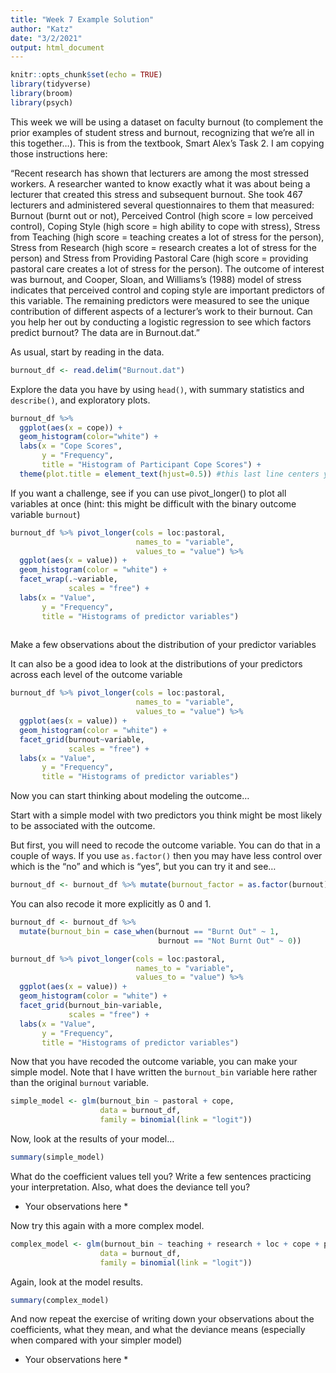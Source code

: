 ```yaml
---
title: "Week 7 Example Solution"
author: "Katz"
date: "3/2/2021"
output: html_document
---
```




```r
knitr::opts_chunk$set(echo = TRUE)
library(tidyverse)
library(broom)
library(psych)

```

This week we will be using a dataset on faculty burnout (to complement the prior examples of student stress and burnout, recognizing that we're all in this together...). This is from the textbook, Smart Alex's Task 2. I am copying those instructions here:

"Recent research has shown that lecturers are among the most stressed workers.
A researcher wanted to know exactly what it was about being a lecturer that
created this stress and subsequent burnout. She took 467 lecturers and administered several questionnaires to them that measured: Burnout (burnt out or not), Perceived Control (high score = low perceived control), Coping Style (high score = high ability to cope with stress), Stress from Teaching (high score = teaching creates a lot of stress for the person), Stress from Research (high score = research creates a lot of stress for the person) and Stress from Providing Pastoral Care (high score = providing pastoral care creates a lot of stress for the person). The outcome of interest was burnout, and Cooper, Sloan, and Williams’s (1988) model of stress indicates that perceived control and coping style are important predictors of this variable. The remaining predictors were measured to see the unique contribution of different aspects of a lecturer’s work to their burnout. Can you help her out by conducting a logistic regression to see which factors predict burnout? The data are in Burnout.dat."



As usual, start by reading in the data.
```r

burnout_df <- read.delim("Burnout.dat")

```


Explore the data you have by using `head()`, with summary statistics and `describe()`, and exploratory plots.

```r

burnout_df %>% 
  ggplot(aes(x = cope)) +
  geom_histogram(color="white") +
  labs(x = "Cope Scores",
       y = "Frequency",
       title = "Histogram of Participant Cope Scores") +
  theme(plot.title = element_text(hjust=0.5)) #this last line centers your title

```

If you want a challenge, see if you can use pivot_longer() to plot all variables at once (hint: this might be difficult with the binary outcome variable `burnout`)

```r

burnout_df %>% pivot_longer(cols = loc:pastoral, 
                            names_to = "variable", 
                            values_to = "value") %>% 
  ggplot(aes(x = value)) +
  geom_histogram(color = "white") +
  facet_wrap(.~variable, 
             scales = "free") +
  labs(x = "Value",
       y = "Frequency",
       title = "Histograms of predictor variables")
  

```

Make a few observations about the distribution of your predictor variables

It can also be a good idea to look at the distributions of your predictors across each level of the outcome variable

```r


burnout_df %>% pivot_longer(cols = loc:pastoral, 
                            names_to = "variable", 
                            values_to = "value") %>% 
  ggplot(aes(x = value)) +
  geom_histogram(color = "white") +
  facet_grid(burnout~variable, 
             scales = "free") +
  labs(x = "Value",
       y = "Frequency",
       title = "Histograms of predictor variables")

```

Now you can start thinking about modeling the outcome...

Start with a simple model with two predictors you think might be most likely to be associated with the outcome.

But first, you will need to recode the outcome variable. You can do that in a couple of ways. If you use `as.factor()` then you may have less control over which is the "no" and which is "yes", but you can try it and see...

```r
burnout_df <- burnout_df %>% mutate(burnout_factor = as.factor(burnout))
```

You can also recode it more explicitly as 0 and 1.

```r
burnout_df <- burnout_df %>% 
  mutate(burnout_bin = case_when(burnout == "Burnt Out" ~ 1,
                                 burnout == "Not Burnt Out" ~ 0))
```

```r

burnout_df %>% pivot_longer(cols = loc:pastoral, 
                            names_to = "variable", 
                            values_to = "value") %>% 
  ggplot(aes(x = value)) +
  geom_histogram(color = "white") +
  facet_grid(burnout_bin~variable, 
             scales = "free") +
  labs(x = "Value",
       y = "Frequency",
       title = "Histograms of predictor variables")

```


Now that you have recoded the outcome variable, you can make your simple model. Note that I have written the `burnout_bin` variable here rather than the original `burnout` variable.

```r

simple_model <- glm(burnout_bin ~ pastoral + cope, 
                    data = burnout_df,
                    family = binomial(link = "logit"))

```

Now, look at the results of your model...

```r

summary(simple_model)

```


What do the coefficient values tell you? Write a few sentences practicing your interpretation. Also, what does the deviance tell you?

* Your observations here *




Now try this again with a more complex model.

```r

complex_model <- glm(burnout_bin ~ teaching + research + loc + cope + pastoral, 
                    data = burnout_df,
                    family = binomial(link = "logit"))

```


Again, look at the model results.

```r

summary(complex_model)
```


And now repeat the exercise of writing down your observations about the coefficients, what they mean, and what the deviance means (especially when compared with your simpler model)


* Your observations here *